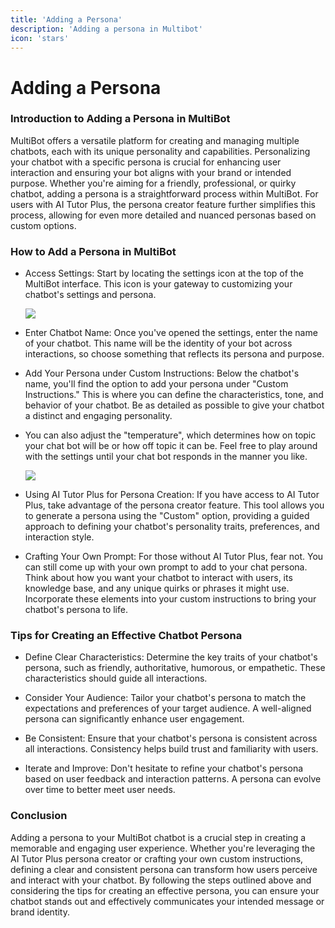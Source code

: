 ```yaml
---
title: 'Adding a Persona'
description: 'Adding a persona in Multibot'
icon: 'stars'
---
```


Adding a Persona
================

### Introduction to Adding a Persona in MultiBot

MultiBot offers a versatile platform for creating and managing multiple chatbots, each with its unique personality and capabilities. Personalizing your chatbot with a specific persona is crucial for enhancing user interaction and ensuring your bot aligns with your brand or intended purpose. Whether you're aiming for a friendly, professional, or quirky chatbot, adding a persona is a straightforward process within MultiBot. For users with AI Tutor Plus, the persona creator feature further simplifies this process, allowing for even more detailed and nuanced personas based on custom options.

### How to Add a Persona in MultiBot

-   Access Settings: Start by locating the settings icon at the top of the MultiBot interface. This icon is your gateway to customizing your chatbot's settings and persona.

    ![](https://docs.myapps.ai/storage/page_media/aba0cb82-026f-4275-bce9-89c7d70f8a30.png)
-   Enter Chatbot Name: Once you've opened the settings, enter the name of your chatbot. This name will be the identity of your bot across interactions, so choose something that reflects its persona and purpose.

-   Add Your Persona under Custom Instructions: Below the chatbot's name, you'll find the option to add your persona under "Custom Instructions." This is where you can define the characteristics, tone, and behavior of your chatbot. Be as detailed as possible to give your chatbot a distinct and engaging personality.

-   You can also adjust the "temperature", which determines how on topic your chat bot will be or how off topic it can be. Feel free to play around with the settings until your chat bot responds in the manner you like.

    ![](https://docs.myapps.ai/storage/page_media/735b0001-0c7a-46a1-91db-e7614518e17a.png)
-   Using AI Tutor Plus for Persona Creation: If you have access to AI Tutor Plus, take advantage of the persona creator feature. This tool allows you to generate a persona using the "Custom" option, providing a guided approach to defining your chatbot's personality traits, preferences, and interaction style.

-   Crafting Your Own Prompt: For those without AI Tutor Plus, fear not. You can still come up with your own prompt to add to your chat persona. Think about how you want your chatbot to interact with users, its knowledge base, and any unique quirks or phrases it might use. Incorporate these elements into your custom instructions to bring your chatbot's persona to life.

### Tips for Creating an Effective Chatbot Persona

-   Define Clear Characteristics: Determine the key traits of your chatbot's persona, such as friendly, authoritative, humorous, or empathetic. These characteristics should guide all interactions.

-   Consider Your Audience: Tailor your chatbot's persona to match the expectations and preferences of your target audience. A well-aligned persona can significantly enhance user engagement.

-   Be Consistent: Ensure that your chatbot's persona is consistent across all interactions. Consistency helps build trust and familiarity with users.

-   Iterate and Improve: Don't hesitate to refine your chatbot's persona based on user feedback and interaction patterns. A persona can evolve over time to better meet user needs.

### Conclusion

Adding a persona to your MultiBot chatbot is a crucial step in creating a memorable and engaging user experience. Whether you're leveraging the AI Tutor Plus persona creator or crafting your own custom instructions, defining a clear and consistent persona can transform how users perceive and interact with your chatbot. By following the steps outlined above and considering the tips for creating an effective persona, you can ensure your chatbot stands out and effectively communicates your intended message or brand identity.
